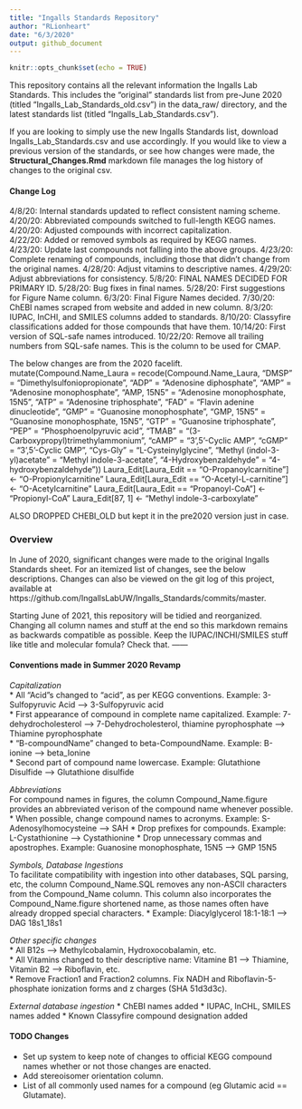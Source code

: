 ```yaml
---
title: "Ingalls Standards Repository"
author: "RLionheart"
date: "6/3/2020"
output: github_document
---
```


```r
knitr::opts_chunk$set(echo = TRUE)
```

<!--This document was created by knitting the README.Rmd file. Please edit that instead.-->

This repository contains all the relevant information the Ingalls Lab Standards. This includes the "original" standards list from pre-June 2020 (titled "Ingalls_Lab_Standards_old.csv") in the data_raw/ directory, and the latest standards list (titled "Ingalls_Lab_Standards.csv").

If you are looking to simply use the new Ingalls Standards list, download Ingalls_Lab_Standards.csv and use accordingly. If you would like to view a previous version of the standards, or see how changes were made, the **Structural_Changes.Rmd** markdown file manages the log history of changes to the original csv.


#### Change Log
4/8/20: Internal standards updated to reflect consistent naming scheme.  
4/20/20: Abbreviated compounds switched to full-length KEGG names.  
4/20/20: Adjusted compounds with incorrect capitalization.  
4/22/20: Added or removed symbols as required by KEGG names.  
4/23/20: Update last compounds not falling into the above groups.
4/23/20: Complete renaming of compounds, including those that didn't change from the original names.
4/28/20: Adjust vitamins to descriptive names.
4/29/20: Adjust abbreviations for consistency.
5/8/20: FINAL NAMES DECIDED FOR PRIMARY ID.
5/28/20: Bug fixes in final names.
5/28/20: First suggestions for Figure Name column.
6/3/20: Final Figure Names decided.
7/30/20: ChEBI names scraped from website and added in new column.
8/3/20: IUPAC, InCHI, and SMILES columns added to standards.
8/10/20: Classyfire classifications added for those compounds that have them.
10/14/20: First version of SQL-safe names introduced. 
10/22/20: Remove all trailing numbers from SQL-safe names. This is the column to be used for CMAP.

The below changes are from the 2020 facelift.
  mutate(Compound.Name_Laura = recode(Compound.Name_Laura,
                                    "DMSP" = "Dimethylsulfoniopropionate",
                                    "ADP" = "Adenosine diphosphate",
                                    "AMP" = "Adenosine monophosphate",
                                    "AMP, 15N5" = "Adenosine monophosphate, 15N5",
                                    "ATP" = "Adenosine triphosphate",
                                    "FAD" = "Flavin adenine dinucleotide",
                                    "GMP" = "Guanosine monophosphate",
                                    "GMP, 15N5" = "Guanosine monophosphate, 15N5",
                                    "GTP" = "Guanosine triphosphate",
                                    "PEP" = "Phosphoenolpyruvic acid",
                                    "TMAB" = "(3-Carboxypropyl)trimethylammonium",
                                    "cAMP" = "3',5'-Cyclic AMP",
                                    "cGMP" = "3',5'-Cyclic GMP",
                                    "Cys-Gly" = "L-Cysteinylglycine",
                                    "Methyl (indol-3-yl)acetate" = "Methyl indole-3-acetate",
                                    "4-Hydroxybenzaldehyde" = "4-hydroxybenzaldehyde"))
                                    Laura_Edit[Laura_Edit == "O-Propanoylcarnitine"] <- "O-Propionylcarnitine"
Laura_Edit[Laura_Edit == "O-Acetyl-L-carnitine"] <- "O-Acetylcarnitine"
Laura_Edit[Laura_Edit == "Propanoyl-CoA"] <- "Propionyl-CoA"
Laura_Edit[87, 1] <- "Methyl indole-3-carboxylate"

ALSO DROPPED CHEBI_OLD but kept it in the pre2020 version just in case.

### Overview
In June of 2020, significant changes were made to the original Ingalls Standards sheet. For an itemized list of changes, see the below descriptions. Changes can also be viewed on the git log of this project, available at https://github.com/IngallsLabUW/Ingalls_Standards/commits/master.

Starting June of 2021, this repository will be tidied and reorganized. 
Changing all column names and stuff at the end so this markdown remains as backwards compatible as possible.
Keep the IUPAC/INCHI/SMILES stuff like title and molecular fomula? Check that.
------

#### Conventions made in Summer 2020 Revamp

*Capitalization*  
* All "Acid"s changed to "acid", as per KEGG conventions. Example: 3-Sulfopyruvic Acid --> 3-Sulfopyruvic acid   
* First appearance of compound in complete name capitalized. Example: 7-dehydrocholesterol --> 7-Dehydrocholesterol, thiamine pyrophosphate --> Thiamine pyrophosphate  
* "B-compoundName" changed to beta-CompoundName. Example: B-ionine --> beta_Ionine  
* Second part of compound name lowercase. Example: Glutathione Disulfide --> Glutathione disulfide  

*Abbreviations*  
For compound names in figures, the column Compound_Name.figure provides an abbreviated verison of the compound name whenever possible.
* When possible, change compound names to acronyms. Example: S-Adenosylhomocysteine --> SAH
* Drop prefixes for compounds. Example: L-Cystathionine --> Cystathionine
* Drop unnecessary commas and apostrophes. Example: Guanosine monophosphate, 15N5 --> GMP 15N5

*Symbols, Database Ingestions*  
To facilitate compatibility with ingestion into other databases, SQL parsing, etc, the column Compound_Name.SQL removes any non-ASCII characters from the Compound_Name column. This column also incorporates the Compound_Name.figure shortened name, as those names often have already dropped special characters. 
* Example: Diacylglycerol 18:1-18:1 --> DAG 18s1_18s1

*Other specific changes*  
* All B12s --> Methylcobalamin, Hydroxocobalamin, etc.  
* All Vitamins changed to their descriptive name: Vitamine B1 --> Thiamine, Vitamin B2 --> Riboflavin, etc.  
* Remove Fraction1 and Fraction2 columns. Fix NADH and Riboflavin-5-phosphate ionization forms and z charges (SHA 51d3d3c).

*External database ingestion*
* ChEBI names added
* IUPAC, InCHL, SMILES names added
* Known Classyfire compound designation added


#### TODO Changes
* Set up system to keep note of changes to official KEGG compound names whether or not those changes are enacted.  
* Add stereoisomer orientation column.  
* List of all commonly used names for a compound (eg Glutamic acid == Glutamate).  
